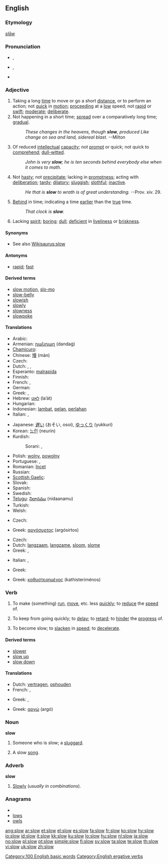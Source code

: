 {{wikipedia|dab=slow}}
==English==

===Etymology===
{{etyl|ang}} ''[[slaw|slāw]]''

===Pronunciation===
* {{a|UK}} {{IPA|/sləʊ/}}, {{SAMPA|/sl@U/}}
* {{a|US}} {{IPA|/sloʊ/}}, {{SAMPA|/sloU/}}
* {{audio|en-us-slow.ogg|Audio (US)}}
*: {{rhymes|əʊ}}

===Adjective===
{{en-adj|er}}

# Taking a long [[time]] to move or go a short [[distance]], or to perform an action; not [[quick]] in [[motion]]; [[proceed]]ing at a [[low]] speed; not [[rapid]] or [[swift]]; [[moderate]]; [[deliberate]].
# Not happening in a short time; [[spread]] over a comparatively long time; [[gradual]].
#: ''These changes in the heavens, though '''slow''', produced Like change on sea and land, sidereal blast.'' --Milton
# Of reduced [[intellectual]] [[capacity]]; not [[prompt]] or quick; not quick to [[comprehend]]; [[dull-witted]].
#: ''John is very '''slow'''; he is ten seconds behind everybody else when it comes to math.''
# Not [[hasty]]; not [[precipitate]]; lacking in [[promptness]]; acting with [[deliberation]]; [[tardy]]; [[dilatory]]; [[sluggish]]; [[slothful]]; [[inactive]].
#: ''He that is '''slow''' to wrath is of great understanding.'' --Prov. xiv. 29.
# [[behind|Behind]] in time; indicating a time [[early|earlier]] than the [[true]] time.
#: ''That clock is '''slow'''.''
# Lacking [[spirit]]; [[boring]]; [[dull]]; [[deficient]] in [[liveliness]] or [[briskness]].

====Synonyms====
* See also [[Wikisaurus:slow]]

====Antonyms====
* [[rapid]]; [[fast]]

====Derived terms====
* [[slow motion]], [[slo-mo]]
* [[slow-belly]]
* [[slowish]]
* [[slowly]]
* [[slowness]]
* [[slowpoke]]

====Translations====
{{trans-top|not quick in motion}}
* Arabic: {{Arab|[[بطيء]]}} {{IPAchar|(baʈí’)}}
* Armenian: [[դանդաղ]] (dandaġ)
* [[Chamicuro]]: {{tø|ccc|yakameleste}}
* Chinese: [[慢]] (màn)
* Czech: {{t-|cs|pomalý|m}}
* Dutch: {{t+|nl|traag}}, {{t+|nl|langzaam}}, {{t-|nl|sloom}}
* Esperanto: [[malrapida]]
* Finnish: {{t+|fi|hidas}}
* French: {{t+|fr|lent|m}}, {{t+|fr|lente|f}}
* German: {{t+|de|langsam}}
* Greek: {{t+|el|αργός|m|tr=argós|sc=Grek}}, {{t+|el|βραδύς|m|tr=vradís|sc=Grek}}
* Hebrew: [[לאט]] (la’át)
* Hungarian: {{t+|hu|lassú}}
* Indonesian: [[lambat]], [[pelan]], [[perlahan]]
* Italian: {{t+|it|lento|m}}, {{t+|it|lenta|f}}
{{trans-mid}}
* Japanese: [[遅い]] (おそい, osoi), [[ゆっくり]] (yukkuri)
* Korean: [[느린]] (neurin)
* Kurdish:
*: Sorani: {{t|ku|له‌سه‌ر خۆ|tr=leser xo|sc=KUchar}}, {{t|ku|هێواش|tr=héwash|sc=KUchar}}
* Polish: [[wolny]], [[powolny]]
* Portuguese: {{t+|pt|lento}}, {{t+|pt|devagar}}
* Romanian: [[încet]]
* Russian: {{t+|ru|медленный|tr=médlennyj|sc=Cyrl}}
* [[Scottish Gaelic]]: {{t-|gd|mall|xs=Scottish Gaelic}}
* Slovak: {{t-|sk|pomalý}}
* Spanish: {{t+|es|lento}}
* Swedish: {{t+|sv|långsam}}
* [[Telugu]]: [[నిదానము]] (nidaanamu)
* Turkish: {{t+|tr|yavaş}}
* Welsh: {{t-|cy|araf|xs=Welsh}}
{{trans-bottom}}

{{trans-top|spread over a comparatively long time}}
* Czech: {{t-|cs|pomalý|m}}
{{trans-mid}}
* Greek: [[αργόσυρτος]] (argósirtos) {{m}}
{{trans-bottom}}

{{trans-top|of reduced intellectual capacity}}
* Czech: {{t-|cs|pomalý|m}}
* Dutch: [[langzaam]], [[langzame]], [[sloom]], [[slome]]
* Greek: {{t+|el|καθυστερημένος|m|tr=kathisteriménos|sc=Grek}}, {{t+|el|αργόστροφος|m|tr=argóstrofos|sc=Grek}}
{{trans-mid}}
* Italian: {{t-|it|tardo|m}}, {{t-|it|tarda|f}}
{{trans-bottom}}

{{trans-top|lacking in promptness; acting with deliberation}}
* Greek: {{t+|el|ανέτοιμος|m|tr=anétimos|sc=Grek}}
{{trans-mid}}
{{trans-bottom}}

{{trans-top|behind in time}}
* Greek: [[καθυστερημένος]] (kathisteriménos) {{m}}
{{trans-mid}}
{{trans-bottom}}

{{trans-top|lacking spirit; boring}}
{{trans-mid}}
{{trans-bottom}}

===Verb===
{{en-verb}}

# {{transitive}} To make (something) [[run]], [[move]], etc. less [[quickly]]; to [[reduce]] the [[speed]] of.
# {{transitive}} To keep from going quickly; to [[delay]]; to [[retard]]; to [[hinder]] the [[progress]] of.
# {{intransitive}} To become slow; to [[slacken]] in [[speed]]; to [[decelerate]].

====Derived terms====
* [[slower]]
* [[slow up]]
* [[slow down]]

====Translations====
{{trans-top|to reduce the speed of}}
* Dutch: [[vertragen]], [[ophouden]]
* French: {{t+|fr|ralentir}}, {{t+|fr|freiner}}
{{trans-mid}}
* Greek: {{t+|el|βραδύνω|tr=vradíno|sc=Grek}}, {{t+|el|σταματώ|tr=stamató|sc=Grek}}
{{trans-bottom}}

{{trans-top|to keep from going quickly, to delay}}
{{trans-mid}}
{{trans-bottom}}

{{trans-top|to become slow}}
* Greek: [[αργώ]] (argó)
{{trans-mid}}
{{trans-bottom}}

===Noun===
'''slow'''

# Someone who is slow; a [[sluggard]].
# {{music}} A slow [[song]].

===Adverb===
'''slow'''

# {{rare}} [[slowly|Slowly]] (''usually in combinations'').

===Anagrams===
* {{alphagram|losw}}
* [[lows]]
* [[owls]]

[[Category:100 English basic words]]
[[Category:English ergative verbs]]

[[ang:slow]]
[[ar:slow]]
[[et:slow]]
[[el:slow]]
[[es:slow]]
[[fa:slow]]
[[fr:slow]]
[[ko:slow]]
[[hy:slow]]
[[io:slow]]
[[id:slow]]
[[it:slow]]
[[kk:slow]]
[[ku:slow]]
[[lo:slow]]
[[hu:slow]]
[[nl:slow]]
[[ja:slow]]
[[no:slow]]
[[pl:slow]]
[[pt:slow]]
[[simple:slow]]
[[fi:slow]]
[[sv:slow]]
[[ta:slow]]
[[te:slow]]
[[th:slow]]
[[vi:slow]]
[[uk:slow]]
[[zh:slow]]